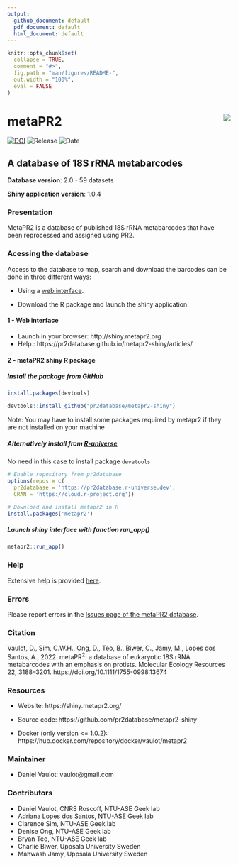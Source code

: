 ```yaml
---
output: 
  github_document: default
  pdf_document: default
  html_document: default
---
```


<!-- README.md is generated from README.Rmd. Please edit that file -->

```r
knitr::opts_chunk$set(
  collapse = TRUE,
  comment = "#>",
  fig.path = "man/figures/README-",
  out.width = "100%",
  eval = FALSE
)
```

# metaPR2 <img src="https://github.com/pr2database/metapr2-shiny/blob/main/inst/img/metapr2_logo.png?raw=true" align="right" />

<!-- badges: start -->
[![DOI](https://zenodo.org/badge/410160328.svg)](https://zenodo.org/badge/latestdoi/410160328)
![Release](https://img.shields.io/badge/release-1.0.4-blue.svg)
![Date](https://img.shields.io/badge/date-30%23Nov%202022-lightgrey.svg)

<!-- badges: end -->

## A database of 18S rRNA metabarcodes

**Database version**:  2.0 - 59 datasets

**Shiny application version**: 1.0.4

### Presentation

MetaPR2 is a database of published 18S rRNA metabarcodes that have been reprocessed and assigned using PR2. 


### Acessing the database

Access to the database to map, search and download the barcodes can be done in three different ways:

- Using a [web interface](http://shiny.metapr2.org).

- Download the R package and launch the shiny application.

<!-- This is commented out.
3 - Download and run a Docker container 
 -->
 
#### 1 - Web interface

* Launch in your browser: http://shiny.metapr2.org
* Help : https://pr2database.github.io/metapr2-shiny/articles/

#### 2 - metaPR2 shiny R package


##### Install the package from GitHub

```r
install.packages(devtools)

devtools::install_github("pr2database/metapr2-shiny")

```

Note: You may have to install some packages required by metapr2 if they are not installed on your machine

##### Alternatively install from [R-universe](https://pr2database.r-universe.dev/ui#packages)
No need in this case to install package `devetools`

```r
# Enable repository from pr2database
options(repos = c(
  pr2database = 'https://pr2database.r-universe.dev',
  CRAN = 'https://cloud.r-project.org'))

# Download and install metapr2 in R
install.packages('metapr2')
```

##### Launch shiny interface with function run_app()

```r
metapr2::run_app()
```

<!-- This is commented out.
#### 3 - metaPR2 Docker container

Available from Docker repository: https://hub.docker.com/repository/docker/vaulot/metapr2

* Install docker on your computer: https://docs.docker.com/desktop/

* At shell prompt (can be Linux or Windows Powershell)

```bash
# Download container
docker pull vaulot/metapr2:v1.0.2

# Launch container
docker run --rm -p 8080:8080 metapr2

```

* In your browser: http://localhost:8080/
 
 -->
 
### Help

Extensive help is provided [here](https://pr2database.github.io/metapr2-shiny/articles/).


### Errors

Please report errors in the [Issues page of the metaPR2 database](https://github.com/pr2database/metapr2-shiny/issues).


### Citation

Vaulot, D., Sim, C.W.H., Ong, D., Teo, B., Biwer, C., Jamy, M., Lopes dos Santos, A., 2022. metaPR$^{2}$: a database of eukaryotic 18S rRNA metabarcodes with an emphasis on protists. Molecular Ecology Resources 22, 3188–3201. https://doi.org/10.1111/1755-0998.13674



### Resources

* Website: https://shiny.metapr2.org/

* Source code: https://github.com/pr2database/metapr2-shiny

* Docker (only version <= 1.0.2): https://hub.docker.com/repository/docker/vaulot/metapr2

 




### Maintainer
* Daniel Vaulot: vaulot@gmail.com

### Contributors
* Daniel Vaulot, CNRS Roscoff, NTU-ASE Geek lab
* Adriana Lopes dos Santos, NTU-ASE Geek lab 
* Clarence Sim, NTU-ASE Geek lab 
* Denise Ong, NTU-ASE Geek lab 
* Bryan Teo, NTU-ASE Geek lab
* Charlie Biwer, Uppsala University Sweden
* Mahwash Jamy, Uppsala University Sweden



